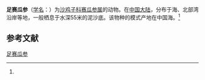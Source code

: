 {{Speciesbox
| name = 足赛瓜参
| status = 
| status_system = 
| image = 
| genus = Thyone
| species = pedata
| authority = (Semper, 1868)<ref name='id12709'>{{cite web| url =http://www.bioinfo.cn/db05/BjdwSpecies.php?action=view&id=12709| title =足赛瓜参| work =《中国动物物种编目数据库》| publisher =中国科学院微生物研究所| author =中国科学院动物研究所| accessdate =2009-04-28| deadurl =yes| archiveurl =https://web.archive.org/web/20160305060028/http://www.bioinfo.cn/db05/BjdwSpecies.php?action=view&id=12709| archivedate =2016-03-05}}</ref>
}}

'''足赛瓜参'''（[[学名|学名]]：{{lang|la|''Thyone pedata''}}）为[[沙鸡子科|沙鸡子科]][[赛瓜参属|赛瓜参属]]的动物。在[[中国大陆|中国大陆]]，分布于海、北部湾沿岸等地，一般栖息于水深55米的泥沙底。该物种的模式产地在中国海。<ref name='id12709'/>

== 参考文献 ==
{{reflist}}

{{Wikispecies|Thyone pedata}}
{{Taxonbar|from=Q14491851}}

[[Category:赛瓜参属|足赛瓜参]]


{{海参小作品}}